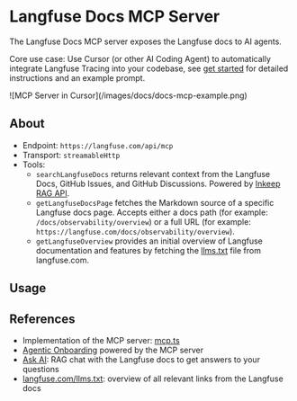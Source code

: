# Langfuse Docs MCP Server

The Langfuse Docs MCP server exposes the Langfuse docs to AI agents.

Core use case: Use Cursor (or other AI Coding Agent) to automatically integrate Langfuse Tracing into your codebase, see [get started](/docs/get-started) for detailed instructions and an example prompt.

<Frame>![MCP Server in Cursor](/images/docs/docs-mcp-example.png)</Frame>

## About

- Endpoint: `https://langfuse.com/api/mcp`
- Transport: `streamableHttp`
- Tools:
  - `searchLangfuseDocs` returns relevant context from the Langfuse Docs, GitHub Issues, and GitHub Discussions. Powered by [Inkeep RAG API](https://docs.inkeep.com/ai-api/rag-mode/http-request).
  - `getLangfuseDocsPage` fetches the Markdown source of a specific Langfuse docs page. Accepts either a docs path (for example: `/docs/observability/overview`) or a full URL (for example: `https://langfuse.com/docs/observability/overview`).
  - `getLangfuseOverview` provides an initial overview of Langfuse documentation and features by fetching the [llms.txt](https://langfuse.com/llms.txt) file from langfuse.com.

## Usage


<DocsMcpServerInstallation />

## References

- Implementation of the MCP server: [mcp.ts](https://github.com/langfuse/langfuse-docs/blob/main/pages/api/mcp.ts)
- [Agentic Onboarding](/docs/get-started) powered by the MCP server
- [Ask AI](/docs/ask-ai): RAG chat with the Langfuse docs to get answers to your questions
- [langfuse.com/llms.txt](https://langfuse.com/llms.txt): overview of all relevant links from the Langfuse docs
